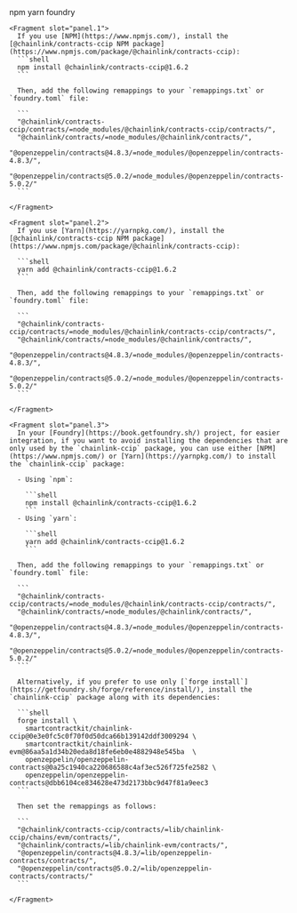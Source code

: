 
<Aside type="note" title="Integrate Chainlink CCIP v1.6.2 into your project">
  <Tabs sharedStore="ccip-v1-6-2-package" client:visible>
    <Fragment slot="tab.1">npm</Fragment>
    <Fragment slot="tab.2">yarn</Fragment>
    <Fragment slot="tab.3">foundry</Fragment>

    <Fragment slot="panel.1">
      If you use [NPM](https://www.npmjs.com/), install the [@chainlink/contracts-ccip NPM package](https://www.npmjs.com/package/@chainlink/contracts-ccip):
      ```shell
      npm install @chainlink/contracts-ccip@1.6.2
      ```

      Then, add the following remappings to your `remappings.txt` or `foundry.toml` file:

      ```
      "@chainlink/contracts-ccip/contracts/=node_modules/@chainlink/contracts-ccip/contracts/",
      "@chainlink/contracts/=node_modules/@chainlink/contracts/",
      "@openzeppelin/contracts@4.8.3/=node_modules/@openzeppelin/contracts-4.8.3/",
      "@openzeppelin/contracts@5.0.2/=node_modules/@openzeppelin/contracts-5.0.2/"
      ```

    </Fragment>

    <Fragment slot="panel.2">
      If you use [Yarn](https://yarnpkg.com/), install the [@chainlink/contracts-ccip NPM package](https://www.npmjs.com/package/@chainlink/contracts-ccip):

      ```shell
      yarn add @chainlink/contracts-ccip@1.6.2
      ```

      Then, add the following remappings to your `remappings.txt` or `foundry.toml` file:

      ```
      "@chainlink/contracts-ccip/contracts/=node_modules/@chainlink/contracts-ccip/contracts/",
      "@chainlink/contracts/=node_modules/@chainlink/contracts/",
      "@openzeppelin/contracts@4.8.3/=node_modules/@openzeppelin/contracts-4.8.3/",
      "@openzeppelin/contracts@5.0.2/=node_modules/@openzeppelin/contracts-5.0.2/"
      ```

    </Fragment>

    <Fragment slot="panel.3">
      In your [Foundry](https://book.getfoundry.sh/) project, for easier integration, if you want to avoid installing the dependencies that are only used by the `chainlink-ccip` package, you can use either [NPM](https://www.npmjs.com/) or [Yarn](https://yarnpkg.com/) to install the `chainlink-ccip` package:

      - Using `npm`:

        ```shell
        npm install @chainlink/contracts-ccip@1.6.2
        ```
      - Using `yarn`:

        ```shell
        yarn add @chainlink/contracts-ccip@1.6.2
        ```

      Then, add the following remappings to your `remappings.txt` or `foundry.toml` file:

      ```
      "@chainlink/contracts-ccip/contracts/=node_modules/@chainlink/contracts-ccip/contracts/",
      "@chainlink/contracts/=node_modules/@chainlink/contracts/",
      "@openzeppelin/contracts@4.8.3/=node_modules/@openzeppelin/contracts-4.8.3/",
      "@openzeppelin/contracts@5.0.2/=node_modules/@openzeppelin/contracts-5.0.2/"
      ```

      Alternatively, if you prefer to use only [`forge install`](https://getfoundry.sh/forge/reference/install/), install the `chainlink-ccip` package along with its dependencies:

      ```shell
      forge install \
        smartcontractkit/chainlink-ccip@0e3e0fc5c0f70f0d50dca66b139142ddf3009294 \
        smartcontractkit/chainlink-evm@86aa5a1d34b20eda8d18fe6eb0e4882948e545ba  \
        openzeppelin/openzeppelin-contracts@0a25c1940ca220686588c4af3ec526f725fe2582 \
        openzeppelin/openzeppelin-contracts@dbb6104ce834628e473d2173bbc9d47f81a9eec3
      ```

      Then set the remappings as follows:

      ```
      "@chainlink/contracts-ccip/contracts/=lib/chainlink-ccip/chains/evm/contracts/",
      "@chainlink/contracts/=lib/chainlink-evm/contracts/",
      "@openzeppelin/contracts@4.8.3/=lib/openzeppelin-contracts/contracts/",
      "@openzeppelin/contracts@5.0.2/=lib/openzeppelin-contracts/contracts/"
      ```

    </Fragment>

  </Tabs>
</Aside>
